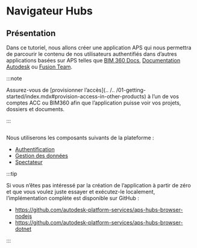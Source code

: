 
# Navigateur Hubs

## Présentation

Dans ce tutoriel, nous allons créer une application APS qui nous permettra de parcourir le contenu
de nos utilisateurs authentifiés dans d’autres applications basées sur APS telles que [BIM 360 Docs](https://www.autodesk.com/bim-360/construction-document-management-software/),
[Documentation Autodesk](https://www.autodesk.com/products/autodesk-docs/overview) ou [Fusion Team](https://www.autodesk.com/products/fusion-360/overview).



:::note

Assurez-vous de [provisionner l’accès](.. /.. /01-getting-started/index.mdx#provision-access-in-other-products) à l’un de vos comptes ACC ou BIM360
afin que l’application puisse voir vos projets, dossiers et documents.


:::



<Image img={PreviewUrl} />

Nous utiliserons les composants suivants de la plateforme :

- [Authentification](https://aps.autodesk.com/en/docs/oauth/v2/developers_guide/overview)
- [Gestion des données](https://aps.autodesk.com/en/docs/data/v2/developers_guide/overview)
- [Spectateur](https://aps.autodesk.com/en/docs/viewer/v7/developers_guide/overview)



:::tip

Si vous n’êtes pas intéressé par la création de l’application à partir de zéro et que vous voulez juste essayer
et exécutez-le localement, l’implémentation complète est disponible sur GitHub :
- https://github.com/autodesk-platform-services/aps-hubs-browser-nodejs
- https://github.com/autodesk-platform-services/aps-hubs-browser-dotnet


:::

